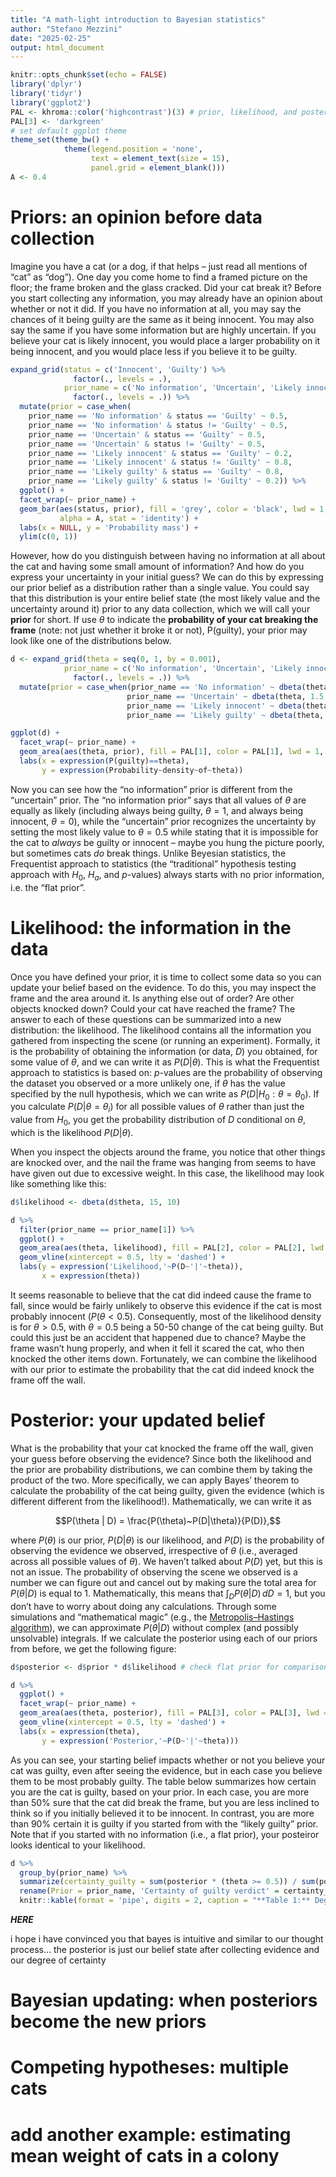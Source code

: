 ```yaml
---
title: "A math-light introduction to Bayesian statistics"
author: "Stefano Mezzini"
date: "2025-02-25"
output: html_document
---
```


```r
knitr::opts_chunk$set(echo = FALSE)
library('dplyr')
library('tidyr')
library('ggplot2')
PAL <- khroma::color('highcontrast')(3) # prior, likelihood, and posterior
PAL[3] <- 'darkgreen'
# set default ggplot theme
theme_set(theme_bw() +
            theme(legend.position = 'none',
                  text = element_text(size = 15),
                  panel.grid = element_blank()))
A <- 0.4
```

# Priors: an opinion before data collection

Imagine you have a cat (or a dog, if that helps -- just read all mentions of "cat" as "dog"). One day you come home to find a framed picture on the floor; the frame broken and the glass cracked. Did your cat break it? Before you start collecting any information, you may already have an opinion about whether or not it did. If you have no information at all, you may say the chances of it being guilty are the same as it being innocent. You may also say the same if you have some information but are highly uncertain. If you believe your cat is likely innocent, you would place a larger probability on it being innocent, and you would place less if you believe it to be guilty.

```r
expand_grid(status = c('Innocent', 'Guilty') %>%
              factor(., levels = .),
            prior_name = c('No information', 'Uncertain', 'Likely innocent', 'Likely guilty') %>%
              factor(., levels = .)) %>%
  mutate(prior = case_when(
    prior_name == 'No information' & status == 'Guilty' ~ 0.5,
    prior_name == 'No information' & status != 'Guilty' ~ 0.5,
    prior_name == 'Uncertain' & status == 'Guilty' ~ 0.5,
    prior_name == 'Uncertain' & status != 'Guilty' ~ 0.5,
    prior_name == 'Likely innocent' & status == 'Guilty' ~ 0.2,
    prior_name == 'Likely innocent' & status != 'Guilty' ~ 0.8,
    prior_name == 'Likely guilty' & status == 'Guilty' ~ 0.8,
    prior_name == 'Likely guilty' & status != 'Guilty' ~ 0.2)) %>%
  ggplot() +
  facet_wrap(~ prior_name) +
  geom_bar(aes(status, prior), fill = 'grey', color = 'black', lwd = 1,
           alpha = A, stat = 'identity') +
  labs(x = NULL, y = 'Probability mass') +
  ylim(c(0, 1))
```

However, how do you distinguish between having no information at all about the cat and having some small amount of information? And how do you express your uncertainty in your initial guess? We can do this by expressing our prior belief as a distribution rather than a single value. You could say that this distribution is your entire belief state (the most likely value and the uncertainty around it) prior to any data collection, which we will call your **prior** for short. If use $\theta$ to indicate the **probability of your cat breaking the frame** (note: not just whether it broke it or not), $\text{P(guilty)}$, your prior may look like one of the distributions below.

```r
d <- expand_grid(theta = seq(0, 1, by = 0.001),
            prior_name = c('No information', 'Uncertain', 'Likely innocent', 'Likely guilty') %>%
              factor(., levels = .)) %>%
  mutate(prior = case_when(prior_name == 'No information' ~ dbeta(theta, 1, 1),
                          prior_name == 'Uncertain' ~ dbeta(theta, 1.5, 1.5),
                          prior_name == 'Likely innocent' ~ dbeta(theta, 2, 5),
                          prior_name == 'Likely guilty' ~ dbeta(theta, 5, 2)))

ggplot(d) +
  facet_wrap(~ prior_name) +
  geom_area(aes(theta, prior), fill = PAL[1], color = PAL[1], lwd = 1, alpha = A) +
  labs(x = expression(P(guilty)==theta),
       y = expression(Probability~density~of~theta))
```

Now you can see how the "no information" prior is different from the "uncertain" prior. The "no information prior" says that all values of $\theta$ are equally as likely (including always being guilty, $\theta = 1$, and always being innocent, $\theta = 0$), while the "uncertain" prior recognizes the uncertainty by setting the most likely value to $\theta = 0.5$ while stating that it is impossible for the cat to *always* be guilty or innocent -- maybe you hung the picture poorly, but sometimes cats *do* break things. Unlike Beyesian statistics, the Frequentist approach to statistics (the "traditional" hypothesis testing approach with $H_0$, $H_a$, and $p$-values) always starts with no prior information, i.e. the "flat prior".

# Likelihood: the information in the data

Once you have defined your prior, it is time to collect some data so you can update your belief based on the evidence. To do this, you may inspect the frame and the area around it. Is anything else out of order? Are other objects knocked down? Could your cat have reached the frame? The answer to each of these questions can be summarized into a new distribution: the likelihood. The likelihood contains all the information you gathered from inspecting the scene (or running an experiment). Formally, it is the probability of obtaining the information (or data, $D$) you obtained, for some value of $\theta$, and we can write it as $P(D | \theta)$. This is what the Frequentist approach to statistics is based on: $p$-values are the probability of observing the dataset you observed or a more unlikely one, if $\theta$ has the value specified by the null hypothesis, which we can write as $P(D|H_0: \theta = \theta_0)$. If you calculate $P(D|\theta = \theta_i)$ for all possible values of $\theta$ rather than just the value from $H_0$, you get the probability distribution of $D$ conditional on $\theta$, which is the likelihood $P(D|\theta)$.

When you inspect the objects around the frame, you notice that other things are knocked over, and the nail the frame was hanging from seems to have have given out due to excessive weight. In this case, the likelihood may look like something like this:

```r
d$likelihood <- dbeta(d$theta, 15, 10)

d %>%
  filter(prior_name == prior_name[1]) %>%
  ggplot() +
  geom_area(aes(theta, likelihood), fill = PAL[2], color = PAL[2], lwd = 1, alpha = A) +
  geom_vline(xintercept = 0.5, lty = 'dashed') +
  labs(y = expression('Likelihood,'~P(D~'|'~theta)),
       x = expression(theta))
```

It seems reasonable to believe that the cat did indeed cause the frame to fall, since would be fairly unlikely to observe this evidence if the cat is most probably innocent ($P(\theta < 0.5$). Consequently, most of the likelihood density is for $\theta > 0.5$, with $\theta = 0.5$ being a 50-50 change of the cat being guilty. But could this just be an accident that happened due to chance? Maybe the frame wasn't hung properly, and when it fell it scared the cat, who then knocked the other items down. Fortunately, we can combine the likelihood with our prior to estimate the probability that the cat did indeed knock the frame off the wall.

# Posterior: your updated belief

What is the probability that your cat knocked the frame off the wall, given your guess before observing the evidence? Since both the likelihood and the prior are probability distributions, we can combine them by taking the product of the two. More specifically, we can apply Bayes' theorem to calculate the probability of the cat being guilty, given the evidence (which is different different from the likelihood!). Mathematically, we can write it as

$$P(\theta | D) = \frac{P(\theta)~P(D|\theta)}{P(D)},$$

where $P(\theta)$ is our prior, $P(D|\theta)$ is our likelihood, and $P(D)$ is the probability of observing the evidence we observed, irrespective of $\theta$ (i.e., averaged across all possible values of $\theta$). We haven't talked about $P(D)$ yet, but this is not an issue. The probability of observing the scene we observed is a number we can figure out and cancel out by making sure the total area for $P(\theta|D)$ is equal to 1. Mathematically, this means that $\int_DP(\theta|D) \, dD = 1$, but you don't have to worry about doing any calculations. Through some simulations and "mathematical magic" (e.g., the [Metropolis–Hastings algorithm](https://en.wikipedia.org/wiki/Metropolis%E2%80%93Hastings_algorithm)), we can approximate $P(\theta|D)$ without complex (and possibly unsolvable) integrals. If we calculate the posterior using each of our priors from before, we get the following figure:

```r
d$posterior <- d$prior * d$likelihood # check flat prior for comparison to likelihood

d %>%
  ggplot() +
  facet_wrap(~ prior_name) +
  geom_area(aes(theta, posterior), fill = PAL[3], color = PAL[3], lwd = 1, alpha = A) +
  geom_vline(xintercept = 0.5, lty = 'dashed') +
  labs(x = expression(theta),
       y = expression('Posterior,'~P(D~'|'~theta)))
```

As you can see, your starting belief impacts whether or not you believe your cat was guilty, even after seeing the evidence, but in each case you believe them to be most probably guilty. The table below summarizes how certain you are the cat is guilty, based on your prior. In each case, you are more than 50% sure that the cat did break the frame, but you are less inclined to think so if you initially believed it to be innocent. In contrast, you are more than 90% certain it is guilty if you started from with the "likely guilty" prior. Note that if you started with no information (i.e., a flat prior), your posteiror looks identical to your likelihood.

```r
d %>%
  group_by(prior_name) %>%
  summarize(certainty_guilty = sum(posterior * (theta >= 0.5)) / sum(posterior)) %>%
  rename(Prior = prior_name, 'Certainty of guilty verdict' = certainty_guilty) %>%
  knitr::kable(format = 'pipe', digits = 2, caption = "**Table 1:** Degree of certainty that the cat broke the frame, based on your prior.")
```

***HERE***

i hope i have convinced you that bayes is intuitive and similar to our thought process... the posterior is just our belief state after collecting evidence and our degree of certainty


# Bayesian updating: when posteriors become the new priors



# Competing hypotheses: multiple cats


# add another example: estimating mean weight of cats in a colony
